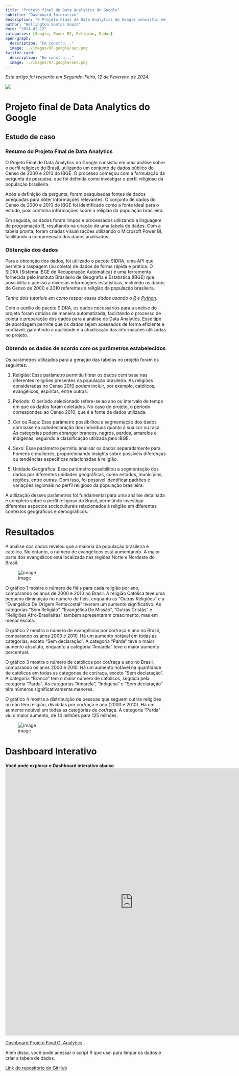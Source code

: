 ```yaml
---
title: "Projeto final de Data Analytics do Google"
subtitle: "Dashboard Interativo"
description: "O Projeto Final de Data Analytics do Google consistiu em uma análise sobre o perfil religioso do Brasil, utilizando um conjunto de dados público do Censo de 2000 e 2010 do IBGE. O processo começou com a formulação da pergunta de pesquisa, que foi definida como investigar o perfil religioso da população brasileira."
author: "Wellington Santos Souza"
date: "2024-02-12"
categories: [Google, Power BI, Religião, Dados]
open-graph:
  description: "Em constru..."
  image: ../images/07.google/sec.png
twitter-card:
  description: "Em constru..."
  image: ../images/07.google/sec.png
---
```

*Este artigo foi reescrito em Segunda-Feira, 12 de Fevereiro de 2024.*

![](../images/07.google/sec.png)

# Projeto final de Data Analytics do Google

## Estudo de caso

### Resumo do Projeto Final de Data Analytics

O Projeto Final de Data Analytics do Google consistiu em uma análise sobre o perfil religioso do Brasil, utilizando um conjunto de dados público do Censo de 2000 e 2010 do IBGE. O processo começou com a formulação da pergunta de pesquisa, que foi definida como investigar o perfil religioso da população brasileira.

Após a definição da pergunta, foram pesquisadas fontes de dados adequadas para obter informações relevantes. O conjunto de dados do Censo de 2000 e 2010 do IBGE foi identificado como a fonte ideal para o estudo, pois continha informações sobre a religião da população brasileira.

Em seguida, os dados foram limpos e processados utilizando a linguagem de programação R, resultando na criação de uma tabela de dados. Com a tabela pronta, foram criadas visualizações utilizando o Microsoft Power BI, facilitando a compreensão dos dados analisados.

### Obtenção dos dados

Para a obtenção dos dados, foi utilizado o pacote SIDRA, uma API que permite a raspagem (ou coleta) de dados de forma rápida e prática. O SIDRA (Sistema IBGE de Recuperação Automática) é uma ferramenta fornecida pelo Instituto Brasileiro de Geografia e Estatística (IBGE) que possibilita o acesso a diversas informações estatísticas, incluindo os dados do Censo de 2000 e 2010 referentes à religião da população brasileira. 

*Tenho dois tutoriais em como raspar esses dados usando o [R](https://welli45.github.io/portifolio-dados.github.io/projetos-R/posts/projeto-sidrar.html) e [Python](https://welli45.github.io/portifolio-dados.github.io/projetos-Python/posts/projeto-sidrapy.html).*

Com o auxílio do pacote SIDRA, os dados necessários para a análise do projeto foram obtidos de maneira automatizada, facilitando o processo de coleta e preparação dos dados para a análise de Data Analytics. Esse tipo de abordagem permite que os dados sejam acessados de forma eficiente e confiável, garantindo a qualidade e a atualização das informações utilizadas no projeto.

### Obtendo os dados de acordo com os parâmetros estabelecidos

Os parâmetros utilizados para a geração das tabelas no projeto foram os seguintes:

1.  Religião: Esse parâmetro permitiu filtrar os dados com base nas diferentes religiões presentes na população brasileira. As religiões consideradas no Censo 2010 podem incluir, por exemplo, católicos, evangélicos, espíritas, entre outras.

2.  Período: O período selecionado refere-se ao ano ou intervalo de tempo em que os dados foram coletados. No caso do projeto, o período correspondeu ao Censo 2010, que é a fonte de dados utilizada.

3.  Cor ou Raça: Esse parâmetro possibilitou a segmentação dos dados com base na autodeclaração dos indivíduos quanto à sua cor ou raça. As categorias podem abranger brancos, negros, pardos, amarelos e indígenas, seguindo a classificação utilizada pelo IBGE.

4.  Sexo: Esse parâmetro permitiu analisar os dados separadamente para homens e mulheres, proporcionando insights sobre possíveis diferenças ou tendências específicas relacionadas à religião.

5.  Unidade Geográfica: Esse parâmetro possibilitou a segmentação dos dados por diferentes unidades geográficas, como estados, municípios, regiões, entre outras. Com isso, foi possível identificar padrões e variações regionais no perfil religioso da população brasileira.

A utilização desses parâmetros foi fundamental para uma análise detalhada e completa sobre o perfil religioso do Brasil, permitindo investigar diferentes aspectos socioculturais relacionados à religião em diferentes contextos geográficos e demográficos.

# Resultados

A análise dos dados revelou que a maioria da população brasileira é católica. No entanto, o número de evangélicos está aumentando. A maior parte dos evangélicos está localizada nas regiões Norte e Nordeste do Brasil.

![image](../images/07.google/pagina_inicial.png)

O gráfico 1 mostra o número de fiéis para cada religião por ano, comparando os anos de 2000 e 2010 no Brasil. A religião Católica teve uma pequena diminuição no número de fiéis, enquanto as "Outras Religiões" e a "Evangélica De Origem Pentecostal" tiveram um aumento significativo. As categorias "Sem Religião", "Evangélica De Missão", "Outras Cristãs" e "Religiões Afro-Brasileiras" também apresentaram crescimento, mas em menor escala.

O gráfico 2 mostra o número de evangélicos por cor/raça e ano no Brasil, comparando os anos 2000 e 2010. Há um aumento notável em todas as categorias, exceto "Sem declaração". A categoria "Parda" teve o maior aumento absoluto, enquanto a categoria "Amarela" teve o maior aumento percentual.

O gráfico 3 mostra o número de católicos por cor/raça e ano no Brasil, comparando os anos 2000 e 2010. Há um aumento notável na quantidade de católicos em todas as categorias de cor/raça, exceto "Sem declaração". A categoria "Branca" tem o maior número de católicos, seguida pela categoria "Parda". As categorias "Amarela", "Indígena" e "Sem declaração" têm números significativamente menores.

O gráfico 4 mostra a distribuição de pessoas que seguem outras religiões ou não têm religião, divididas por cor/raça e ano (2000 e 2010). Há um aumento notável em todas as categorias de cor/raça. A categoria "Parda" viu o maior aumento, de 14 milhões para 125 milhões.

![image](../images/07.google/sec.png)


# Dashboard Interativo


**Você pode explorar o Dashboard interativo abaixo**
<iframe title="Projeto Final G. Analytics" width="800" height="836" src="https://app.powerbi.com/view?r=eyJrIjoiMjZiNTc0ZTYtNmZiNS00ODlkLWI4MmUtMGM4ODBlYWY0OWNlIiwidCI6ImVkYzRiYTQ1LTQ3NDItNDNhMy04MTYzLWY3MTY1MDFmMzZkNyJ9" frameborder="0" allowFullScreen="true"></iframe>

[Dashboard Projeto Final G. Analytics](https://app.powerbi.com/view?r=eyJrIjoiMjZiNTc0ZTYtNmZiNS00ODlkLWI4MmUtMGM4ODBlYWY0OWNlIiwidCI6ImVkYzRiYTQ1LTQ3NDItNDNhMy04MTYzLWY3MTY1MDFmMzZkNyJ9)

Além disso, você pode acessar o script R que usei para limpar os dados e criar a tabela de dados.

[Link do repositório do GitHub](https://github.com/welli45/Projeto-final-de-Data-Analytics-do-Google)